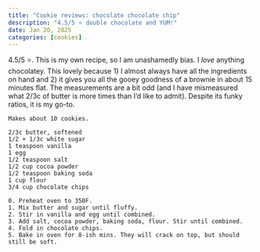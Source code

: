 ```yaml
---
title: "Cookie reviews: chocolate chocolate chip"
description: "4.5/5 ⭐ double chocolate and YUM!"
date: Jan 20, 2025
categories: [cookies]
---
```


4.5/5 ⭐. This is my own recipe, so I am unashamedly bias. 
I _love_ anything chocolatey.
This lovely because 1) I almost always have all the ingredients on hand and 2) it gives you all the gooey goodness of a brownie in about 15 minutes flat.
The measurements are a bit odd (and I have mismeasured what 2/3c of butter is more times than I'd like to admit).
Despite its funky ratios, it is my go-to.

```
Makes about 10 cookies. 

2/3c butter, softened
1/2 + 1/3c white sugar
1 teaspoon vanilla
1 egg
1/2 teaspoon salt
1/2 cup cocoa powder
1/2 teaspoon baking soda
1 cup flour
3/4 cup chocolate chips

0. Preheat oven to 350F.
1. Mix butter and sugar until fluffy.
2. Stir in vanilla and egg until combined.
3. Add salt, cocoa powder, baking soda, flour. Stir until combined.
4. Fold in chocolate chips.
5. Bake in oven for 8-ish mins. They will crack on top, but should still be soft.
```
